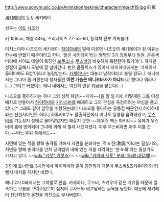 http://www.sonymusic.co.jp/Animation/sekirei/character/img/ch19.jpg
紅翼

[[세키레이]]의 등장 세키레이

성우는 [[이토 시즈카]]
 
키 159cm, 체중 44kg, 스리사이즈 77-55-90, 능력치 전부 계측불가.
 
이치노미야 나츠오의 세키레이. [[하이하네]]의 말에 따르면 나츠오의 세키레이가 된 이유는 한눈에 반했기 때문이라고 한다. '붉은 세키레이'라는 별명의 3기 징벌부대 일원. 분홍색 머리에 사이드 테일이 특징인 [[보쿠소녀]]. [[무스비]]와 비슷하게 육탄전이 특기이다. 하지만 성질이 급해서 도발에 잘 넘어간다. 빈유 콤플렉스가 있어서 하이하네에게는 '가까이서 올려다봐도 B컵'이라고 놀림받는다. [[카제하나]]는 대놓고 납작이라고 불릴 정도니. 애니에서는 그나마 좀 커졌는데 청자들인 '''이런 가슴은 베니츠바사가 아냐!'''라고 했다나 뭐라나(…) 그리고 커졌어도 애니 내에서는 여전히 빈유 취급을 받는다(…)

나츠오를 좋아하기는 하나 그의 성적 취향(~~게이~~)을 잘 알기에, 어떻게든 그를 이성애자로 만들어서 [[하이하네]]와 [[카라스바]]를 배제하고 그의 관심을 독점하려는 야심을 품고 있다.[* 그래도 같이 임무를 수행하는데다 나츠오를 좋아하는 공통점 때문인지 하이하네와는 친한사이인듯 하다.] 하루카&쿠노 탈출작전에서 미나토 일행을 습격하였고, [[무스비]]를 기능정지 상태로 몰아넣었지만 예상치 못한 ~~데우스 엑스 마키나~~ 유메가 무스비의 몸에 빙의되어 그녀에 의해 저 멀리 내던져졌다. 이후 무스비라면 아주 이를 간다.~~어느 부위 쪽에서도~~ 

지면에 있는 적을 향해 충격를 가해서 지면을 분쇄하는 '격☆진(激震)'이라는 필살기와, 지면을 향해 충격파를 던져 공격범위 내에 있는 자를 타격하는 '분☆쇄'라는 필살기도 가지고 있다. ~~[[wiki:"키랏" 키랏☆]]~~ ~~[[wiki:"카이바 세토" 분쇄! 옥쇄! 대갈채!]]~~

3 단계 토너먼트 3차전에서 하이하네와 같이 참전하기 때문에 무스비&츠키우미와의 리벤지 매치를 하지만 비겼다.

애니 2기 0화에서는 그야말로 안습. 카제하나, 무스비, 츠키우미 같은 거유들 때문에 열폭하는 모습을 보여주었으며 심지어 쿠사노와 비교당하는 굴욕을 당한다. 때문에 세키레이 진단회장과 온천을 격진으로 부셔버렸다.

